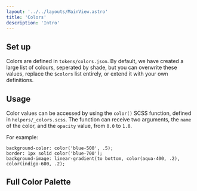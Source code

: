 ```yaml
---
layout: '../../layouts/MainView.astro'
title: 'Colors'
description: 'Intro'
---
```



## Set up

Colors are defined in `tokens/colors.json`. By default, we have created a large list of colours, seperated by shade, but you can overwrite these values, replace the `$colors` list entirely, or extend it with your own definitions.

## Usage

Color values can be accessed by using the `color()` SCSS function, defined in `helpers/_colors.scss`. The function can receive two arguments, the `name` of the color, and the `opacity` value, from `0.0` to `1.0`.

For example:

```
background-color: color('blue-500', .5);
border: 1px solid color('blue-700');
background-image: linear-gradient(to bottom, color(aqua-400, .2), color(indigo-600, .2);
```

## Full Color Palette

<ColorPalette />
